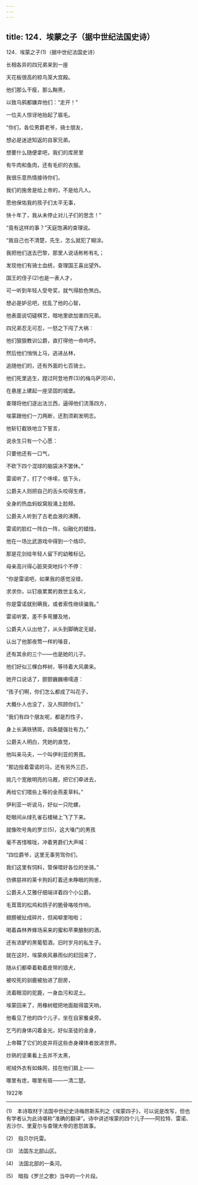 ```yaml
---
---
---
```

title: 124．埃蒙之子（据中世纪法国史诗）
---




124．埃蒙之子(1)（据中世纪法国史诗）


长相各异的四兄弟来到一座

天花板很高的椋鸟笼大宫殿。

他们那么干瘦，那么黝黑，

以致乌鸦都嫌弃他们：“走开！”

一位夫人惊讶地抬起了眉毛。

“你们，各位男爵老爷，骑士朋友，

想必是迷途知返的自家兄弟。

想要什么随便拿吧，我们的库房里

有牛肉和鱼肉，还有毛织的衣服。

我很乐意热情接待你们，

我们的施舍是给上帝的，不是给凡人。

愿他保佑我的孩子们太平无事，

快十年了，我从未停止对儿子们的思念！”

“竟有这样的事？”天庭饱满的查理说。

“我自己也不清楚，先生，怎么就犯了糊涂。

我把他们送去巴黎，那里人说话彬彬有礼；

发现他们有骑士血统，查理国王喜出望外。

国王的侄子(2)也是一表人才，

可一听到年轻人受夸奖，就气得脸色煞白。

想必是妒忌吧，扰乱了他的心智，

他表面说切磋棋艺，暗地里欲加害四兄弟。

四兄弟忍无可忍，一怒之下闯了大祸：

他们狠狠教训公爵，直打得他一命呜呼。

然后他们悄悄上马，逃进丛林，

追随他们的，还有外面的七百骑士。

他们死里逃生，蹚过阿登地界(3)的梅乌萨河(4)，

在悬崖上建起一座坚固的城堡。

查理将他们逐出法兰西，逼得他们流落四方，

埃蒙跟他们一刀两断，还割须剃发明志。

他斩钉截铁地立下誓言，

说余生只有一个心愿：

只要他还有一口气，

不砍下四个混球的脑袋决不罢休。”

雷诺听了，打了个哆嗦，低下头，

公爵夫人则把自己的舌头咬得生疼，

全身的热血蚂蚁窝般涌上脸颊。

公爵夫人听到了古老血液的沸腾，

雷诺的脸红一阵白一阵，似融化的蜡烛，

他在一场比武游戏中得到一个烙印，

那是花剑给年轻人留下的幼稚标记。

母亲高兴得心脏突突地抖个不停：

“你是雷诺吧，如果我的感觉没错，

求求你，以钉痕累累的救世主名义，

你是雷诺就别瞒我，或者索性继续骗我。”

雷诺听罢，差不多弯腰及地，

公爵夫人认出他了，从头到脚确定无疑，

认出了他那夜莺一样的嗓音，

还有其余的三个——也是她的儿子。

他们好似三棵白桦树，等待着大风袭来。

她开口说话了，颤颤巍巍嗫嚅道：

“孩子们啊，你们怎么都成了叫花子，

大概仆人也没了，没人照顾你们。”

“我们有四个朋友呢，都是烈性子，

身上长满铁锈斑，四条腿强壮有力。”

公爵夫人明白，凭她的直觉，

他叫来马夫，一个叫伊利亚的男孩。

“那边拴着雷诺的马，还有另外三匹，

挑几个宽敞明亮的马厩，把它们牵进去，

再给它们喂些上等的金燕麦草料。”

伊利亚一听说马，好似一只陀螺，

眨眼间从绿孔雀石楼梯上飞了下来。

就像吹号角的罗兰(5)，这大嗓门的男孩

毫不吝惜喉咙，冲着男爵们大声喊：

“四位爵爷，这里无事劳驾你们，

我们这里有饲料，管保喂好各位的坐骑。”

仿佛慈祥的莱卡狗妈盯着还未睁眼的狗崽，

公爵夫人艾雅仔细端详着四个小公爵。

毛茸茸的松鸡和鸽子的脆骨咯吱作响，

翅膀被扯成碎片，但闻噼里啪啦；

喝着森林养蜂场采来的蜜和苹果酿制的酒，

还有浓酽的黑葡萄酒，旧时岁月的私生子。

就在这时，埃蒙疾风暴雨似的赶回来了，

随从们都牵着勒着皮带的猎犬，

被咬死的驯鹿被抬进了厨房，

流着眼泪的驼鹿，一身血污和泥土。

埃蒙回来了，用橡树棍把地面敲得震天响，

他看见了他的四个儿子，坐在自家餐桌旁。

乞丐的身体闪着金光，好似圣徒的金身，

上帝鞣了它们的皮并将这些赤身裸体者放进世界。

炒熟的坚果看上去并不太黑，

呢绒外衣有如蛛网，挂在他们肩上——

哪里有痣，哪里有斑——一清二楚。

1922年



* * *



(1)　本诗取材于法国中世纪史诗梅昂斯系列之《埃蒙四子》，可以说是改写，但也有学者认为此诗堪称“准确的翻译”。诗中讲述埃蒙的四个儿子——阿拉特、雷诺、吉沙尔、里夏尔与查理大帝的恩怨故事。

(2)　指贝尔托雷。

(3)　法国东北部山区。

(4)　法国北部的一条河。

(5)　暗指《罗兰之歌》当中的一个片段。